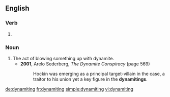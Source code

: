 ==English==

===Verb===
{{head|en|present participle}}

# {{present participle of|dynamite|lang=en}}

===Noun===
{{en-noun}}

# The act of blowing something up with dynamite.
#* '''2001''', Arelo Sederberg, ''The Dynamite Conspiracy'' (page 569)
#*: Hockin was emerging as a principal target-villain in the case, a traitor to his union yet a key figure in the '''dynamitings'''.

[[de:dynamiting]]
[[fr:dynamiting]]
[[simple:dynamiting]]
[[vi:dynamiting]]